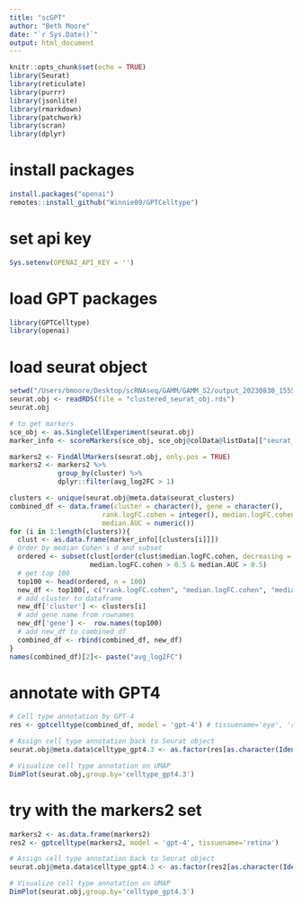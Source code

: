 ```yaml
---
title: "scGPT"
author: "Beth Moore"
date: "`r Sys.Date()`"
output: html_document
---
```


```r
knitr::opts_chunk$set(echo = TRUE)
library(Seurat)
library(reticulate)
library(purrr)
library(jsonlite)
library(rmarkdown)
library(patchwork)
library(scran)
library(dplyr)
```
# install packages
```r
install.packages("openai")
remotes::install_github("Winnie09/GPTCelltype")
```
# set api key
```r
Sys.setenv(OPENAI_API_KEY = '')
```
# load GPT packages
```r
library(GPTCelltype)
library(openai)
```
# load seurat object
```r
setwd("/Users/bmoore/Desktop/scRNAseq/GAMM/GAMM_S2/output_20230830_155530")
seurat.obj <- readRDS(file = "clustered_seurat_obj.rds")
seurat.obj

```
```r
# to get markers
sce_obj <- as.SingleCellExperiment(seurat.obj)
marker_info <- scoreMarkers(sce_obj, sce_obj@colData@listData[["seurat_clusters"]], full.stats = TRUE)
```

```r
markers2 <- FindAllMarkers(seurat.obj, only.pos = TRUE)
markers2 <- markers2 %>%
            group_by(cluster) %>%
            dplyr::filter(avg_log2FC > 1)
```
```r
clusters <- unique(seurat.obj@meta.data$seurat_clusters)
combined_df <- data.frame(cluster = character(), gene = character(), 
                       rank.logFC.cohen = integer(), median.logFC.cohen = numeric(), 
                       median.AUC = numeric())
for (i in 1:length(clusters)){
  clust <- as.data.frame(marker_info[[clusters[i]]])
# Order by median Cohen's d and subset
  ordered <- subset(clust[order(clust$median.logFC.cohen, decreasing = TRUE), ], 
                    median.logFC.cohen > 0.5 & median.AUC > 0.5)
  # get top 100
  top100 <- head(ordered, n = 100)
  new_df <- top100[, c("rank.logFC.cohen", "median.logFC.cohen", "median.AUC")]
  # add cluster to dataframe
  new_df['cluster'] <- clusters[i]
  # add gene name from rownames
  new_df['gene'] <-  row.names(top100)
  # add new_df to combined_df
  combined_df <- rbind(combined_df, new_df)
}
names(combined_df)[2]<- paste("avg_log2FC")
```
# annotate with GPT4
```r
# Cell type annotation by GPT-4
res <- gptcelltype(combined_df, model = 'gpt-4') # tissuename='eye', 'retina'
```
```r
# Assign cell type annotation back to Seurat object
seurat.obj@meta.data$celltype_gpt4.3 <- as.factor(res[as.character(Idents(seurat.obj))])

# Visualize cell type annotation on UMAP
DimPlot(seurat.obj,group.by='celltype_gpt4.3')
```
# try with the markers2 set
```r
markers2 <- as.data.frame(markers2)
res2 <- gptcelltype(markers2, model = 'gpt-4', tissuename='retina') 
```
```r
# Assign cell type annotation back to Seurat object
seurat.obj@meta.data$celltype_gpt4.3 <- as.factor(res2[as.character(Idents(seurat.obj))])

# Visualize cell type annotation on UMAP
DimPlot(seurat.obj,group.by='celltype_gpt4.3')
```
